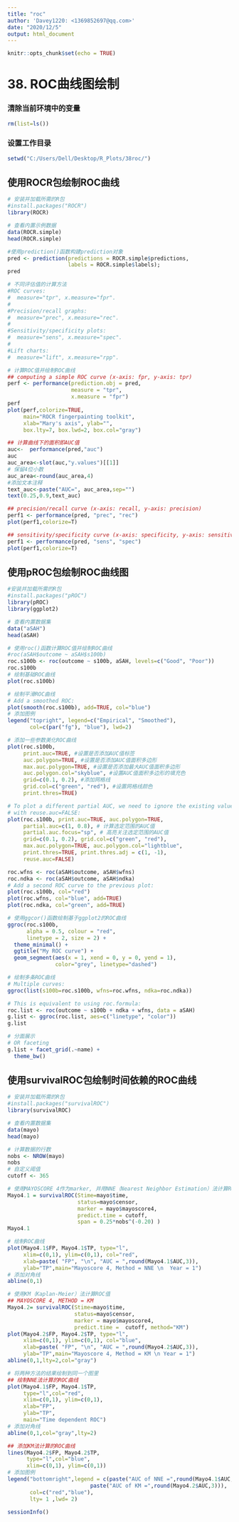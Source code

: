 ---
title: "roc"
author: 'Davey1220: <1369852697@qq.com>'
date: "2020/12/5"
output: html_document
---

```{r setup, include=FALSE}
knitr::opts_chunk$set(echo = TRUE)
```

# 38. ROC曲线图绘制

### 清除当前环境中的变量
```{r}
rm(list=ls())
```

### 设置工作目录
```{r}
setwd("C:/Users/Dell/Desktop/R_Plots/38roc/")
```

## 使用ROCR包绘制ROC曲线
```{r}
# 安装并加载所需的R包
#install.packages("ROCR")
library(ROCR)

# 查看内置示例数据
data(ROCR.simple)
head(ROCR.simple)

#使用prediction()函数构建prediction对象
pred <- prediction(predictions = ROCR.simple$predictions, 
                   labels = ROCR.simple$labels);
pred

# 不同评估值的计算方法
#ROC curves:
#  measure="tpr", x.measure="fpr".
#
#Precision/recall graphs:
#  measure="prec", x.measure="rec".
#
#Sensitivity/specificity plots:
#  measure="sens", x.measure="spec".
#
#Lift charts:
#  measure="lift", x.measure="rpp".

# 计算ROC值并绘制ROC曲线
## computing a simple ROC curve (x-axis: fpr, y-axis: tpr)
perf <- performance(prediction.obj = pred,
                    measure = "tpr",
                    x.measure = "fpr")
perf
plot(perf,colorize=TRUE,
     main="ROCR fingerpainting toolkit",
     xlab="Mary's axis", ylab="", 
     box.lty=7, box.lwd=2, box.col="gray")

## 计算曲线下的面积即AUC值
auc<-  performance(pred,"auc")
auc
auc_area<-slot(auc,"y.values")[[1]]
# 保留4位小数
auc_area<-round(auc_area,4)
#添加文本注释
text_auc<-paste("AUC=", auc_area,sep="")
text(0.25,0.9,text_auc)

## precision/recall curve (x-axis: recall, y-axis: precision)
perf1 <- performance(pred, "prec", "rec")
plot(perf1,colorize=T)

## sensitivity/specificity curve (x-axis: specificity, y-axis: sensitivity)
perf1 <- performance(pred, "sens", "spec")
plot(perf1,colorize=T)
```

## 使用pROC包绘制ROC曲线图
```{r}
#安装并加载所需的R包
#install.packages("pROC")
library(pROC)
library(ggplot2)

# 查看内置数据集
data("aSAH")
head(aSAH)

# 使用roc()函数计算ROC值并绘制ROC曲线
#roc(aSAH$outcome ~ aSAH$s100b)
roc.s100b <- roc(outcome ~ s100b, aSAH, levels=c("Good", "Poor"))
roc.s100b
# 绘制基础ROC曲线
plot(roc.s100b)

# 绘制平滑ROC曲线
# Add a smoothed ROC:
plot(smooth(roc.s100b), add=TRUE, col="blue")
# 添加图例
legend("topright", legend=c("Empirical", "Smoothed"),
       col=c(par("fg"), "blue"), lwd=2)

# 添加一些参数美化ROC曲线
plot(roc.s100b, 
     print.auc=TRUE, #设置是否添加AUC值标签
     auc.polygon=TRUE, #设置是否添加AUC值面积多边形
     max.auc.polygon=TRUE, #设置是否添加最大AUC值面积多边形
     auc.polygon.col="skyblue", #设置AUC值面积多边形的填充色
     grid=c(0.1, 0.2), #添加网格线
     grid.col=c("green", "red"), #设置网格线颜色
     print.thres=TRUE)

# To plot a different partial AUC, we need to ignore the existing value
# with reuse.auc=FALSE:
plot(roc.s100b, print.auc=TRUE, auc.polygon=TRUE, 
     partial.auc=c(1, 0.8), # 计算选定范围的AUC值
     partial.auc.focus="sp", # 高亮关注选定范围的AUC值
     grid=c(0.1, 0.2), grid.col=c("green", "red"),
     max.auc.polygon=TRUE, auc.polygon.col="lightblue", 
     print.thres=TRUE, print.thres.adj = c(1, -1),
     reuse.auc=FALSE)

roc.wfns <- roc(aSAH$outcome, aSAH$wfns)
roc.ndka <- roc(aSAH$outcome, aSAH$ndka)
# Add a second ROC curve to the previous plot:
plot(roc.s100b, col="red")
plot(roc.wfns, col="blue", add=TRUE)
plot(roc.ndka, col="green", add=TRUE)

# 使用ggcor()函数绘制基于ggplot2的ROC曲线
ggroc(roc.s100b, 
      alpha = 0.5, colour = "red", 
      linetype = 2, size = 2) +
  theme_minimal() + 
  ggtitle("My ROC curve") + 
  geom_segment(aes(x = 1, xend = 0, y = 0, yend = 1), 
               color="grey", linetype="dashed")

# 绘制多条ROC曲线
# Multiple curves:
ggroc(list(s100b=roc.s100b, wfns=roc.wfns, ndka=roc.ndka))

# This is equivalent to using roc.formula:
roc.list <- roc(outcome ~ s100b + ndka + wfns, data = aSAH)
g.list <- ggroc(roc.list, aes=c("linetype", "color"))
g.list

# 分面展示
# OR faceting
g.list + facet_grid(.~name) + 
  theme_bw() 
```

## 使用survivalROC包绘制时间依赖的ROC曲线
```{r}
# 安装并加载所需的R包
#install.packages("survivalROC")
library(survivalROC)

# 查看内置数据集
data(mayo)
head(mayo)

# 计算数据的行数
nobs <- NROW(mayo)
nobs
# 自定义阈值
cutoff <- 365

# 使用MAYOSCORE 4作为marker, 并用NNE（Nearest Neighbor Estimation）法计算ROC值
Mayo4.1 = survivalROC(Stime=mayo$time,  
                      status=mayo$censor,      
                      marker = mayo$mayoscore4,     
                      predict.time = cutoff,
                      span = 0.25*nobs^(-0.20) )
Mayo4.1

# 绘制ROC曲线
plot(Mayo4.1$FP, Mayo4.1$TP, type="l", 
     xlim=c(0,1), ylim=c(0,1), col="red",  
     xlab=paste( "FP", "\n", "AUC = ",round(Mayo4.1$AUC,3)), 
     ylab="TP",main="Mayoscore 4, Method = NNE \n  Year = 1")
# 添加对角线
abline(0,1)

# 使用KM（Kaplan-Meier）法计算ROC值
## MAYOSCORE 4, METHOD = KM
Mayo4.2= survivalROC(Stime=mayo$time,  
                     status=mayo$censor,      
                     marker = mayo$mayoscore4,     
                     predict.time =  cutoff, method="KM")
plot(Mayo4.2$FP, Mayo4.2$TP, type="l", 
     xlim=c(0,1), ylim=c(0,1), col="blue",
     xlab=paste( "FP", "\n", "AUC = ",round(Mayo4.2$AUC,3)), 
     ylab="TP",main="Mayoscore 4, Method = KM \n Year = 1")
abline(0,1,lty=2,col="gray")

# 将两种方法的结果绘制到同一个图里
## 绘制NNE法计算的ROC曲线
plot(Mayo4.1$FP, Mayo4.1$TP,
     type="l",col="red",
     xlim=c(0,1), ylim=c(0,1),   
     xlab="FP", 
     ylab="TP",
     main="Time dependent ROC")
# 添加对角线
abline(0,1,col="gray",lty=2)

## 添加KM法计算的ROC曲线
lines(Mayo4.2$FP, Mayo4.2$TP, 
      type="l",col="blue",
      xlim=c(0,1), ylim=c(0,1))
# 添加图例
legend("bottomright",legend = c(paste("AUC of NNE =",round(Mayo4.1$AUC,3)),
                          paste("AUC of KM =",round(Mayo4.2$AUC,3))),
       col=c("red","blue"),
       lty= 1 ,lwd= 2)
```

```{r}
sessionInfo()
```
